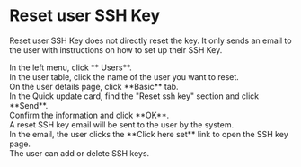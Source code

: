 # Reset user SSH Key

Reset user SSH Key does not directly reset the key. It only sends an email to the user with instructions on how to set up their SSH Key.

<Steps>

<div>
<Nav name="console" />
</div>

<div>
In the left menu, click **<Icon name="UserO" /> Users**.
</div>

<div>
In the user table, click the name of the user you want to reset.
</div>

<div>
On the user details page, click **Basic** tab.
</div>

<div>
In the Quick update card, find the "Reset ssh key" section and click **Send**.
</div>

<div>
Confirm the information and click **OK**.
</div>

<div>
A reset SSH key email will be sent to the user by the system.
</div>

<div>
In the email, the user clicks the **Click here set** link to open the SSH key page.
</div>

<div>
The user can add or delete SSH keys.
</div>

</Steps>